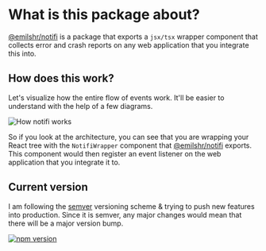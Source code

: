 # What is this package about?

[@emilshr/notifi](https://www.npmjs.com/package/@emilshr/notifi) is a package that exports a `jsx/tsx` wrapper component that collects error and crash reports on any web application that you integrate this into.

## How does this work?

Let's visualize how the entire flow of events work. It'll be easier to understand with the help of a few diagrams.

![How notifi works](../screenshots/architecture-1.png)

So if you look at the architecture, you can see that you are wrapping your React tree with the `NotifiWrapper` component that [@emilshr/notifi](https://www.npmjs.com/package/@emilshr/notifi) exports. This component would then register an event listener on the web application that you integrate it to.

## Current version

I am following the [semver](https://www.educative.io/answers/what-is-semver-and-npm) versioning scheme & trying to push new features into production. Since it is semver, any major changes would mean that there will be a major version bump.

[![npm version](https://badge.fury.io/js/@emilshr%2Fnotifi.svg)](https://badge.fury.io/js/@emilshr%2Fnotifi)
